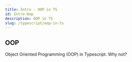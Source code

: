 ```yaml
---
title: Intro - OOP in TS
id: Intro-Oop
description: OOP in TS
slug: /typescript/oop-in-ts
---
```



## OOP

Object Oriented Programming (OOP) in <Highlight color={Colors.TypeScriptBlue}>Typescript.</Highlight> Why not?
